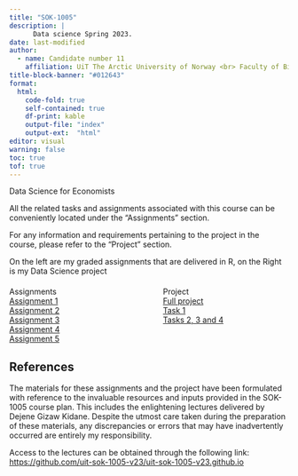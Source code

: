 ```yaml
---
title: "SOK-1005"
description: |
      Data science Spring 2023.  
date: last-modified
author:
  - name: Candidate number 11
    affiliation: UiT The Arctic University of Norway <br> Faculty of Biosciences, Fisheries and Economics.
title-block-banner: "#012643"
format:
  html: 
    code-fold: true
    self-contained: true
    df-print: kable
    output-file: "index"
    output-ext:  "html"
editor: visual
warning: false
toc: true
tof: true
---
```


Data Science for Economists

All the related tasks and assignments associated with this course can be conveniently located under the "Assignments" section.

For any information and requirements pertaining to the project in the course, please refer to the "Project" section.

```{=html}
<div class="center">On the left are my graded assignments that are delivered in R, on the Right is my Data Science project</div>
<div class="center" style="display: flex; justify-content: space-between; margin-top: 20px;">
      <div style="width: 45%; position: relative;">
        <div class="content-overlay">
          <div class="text-overlay">Assignments</div>
            <a href="/SOK-1005/Assignments/Assignment1.html" class="larger">Assignment 1</a>
            <br>
            <a href="/SOK-1005/Assignments/Assignment2.html" class="larger">Assignment 2</a>
            <br>
            <a href="/SOK-1005/Assignments/Assignment3.html" class="larger">Assignment 3</a>
            <br>
            <a href="/SOK-1005/Assignments/Assignment4.html" class="larger">Assignment 4</a>
            <br>
            <a href="/SOK-1005/Assignments/Assignment5.html" class="larger">Assignment 5</a>
        </div>
    </div>
    <div style="width: 45%; position: relative;">
        <div class="content-overlay">
          <div class="text-overlay">Project</div>
            <a href="/SOK-1005/Prosjektoppgave/index.html" class="larger">Full project</a>
            <br>
            <a href="/SOK-1005/Prosjektoppgave/3_11_Task1_SOK1005_Project_V23.html" class="larger">Task 1</a>
            <br>
            <a href="/SOK-1005/Prosjektoppgave/3_11_Task2_3_4_SOK1005_Project_V23.html" class="larger">Tasks 2, 3 and 4</a>
        </div>
    </div>
</div>
```

## References

The materials for these assignments and the project have been formulated with reference to the invaluable resources and inputs provided in the SOK-1005 course plan. This includes the enlightening lectures delivered by Dejene Gizaw Kidane. Despite the utmost care taken during the preparation of these materials, any discrepancies or errors that may have inadvertently occurred are entirely my responsibility.

Access to the lectures can be obtained through the following link: <https://github.com/uit-sok-1005-v23/uit-sok-1005-v23.github.io>